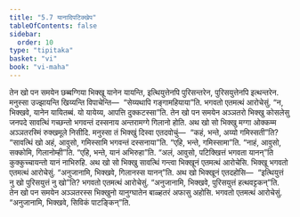 ```yaml
---
title: "5.7 यानादिपटिक्खेप"
tableOfContents: false
sidebar:
  order: 10
type: "tipitaka"
basket: "vi"
book: "vi-maha"
---
```



<DynamicBreadcrumb />

<Division number="253" book="vi-maha">

<Paragraph number="1165" book="vi-maha">
तेन खो पन समयेन छब्बग्गिया भिक्खू यानेन यायन्ति, इत्थियुत्तेनपि पुरिसन्तरेन, पुरिसयुत्तेनपि इत्थन्तरेन. मनुस्सा उज्झायन्ति खिय्यन्ति विपाचेन्ति—  “सेय्यथापि गङ्गामहियाया”ति. भगवतो एतमत्थं आरोचेसुं. “न, भिक्खवे, यानेन यायितब्बं. यो यायेय्य, आपत्ति दुक्कटस्सा”ति.
</Paragraph>

<Paragraph number="1166" book="vi-maha">
तेन खो पन समयेन अञ्ञतरो भिक्खु कोसलेसु जनपदे सावत्थिं गच्छन्तो भगवन्तं दस्सनाय अन्तरामग्गे गिलानो होति. अथ खो सो भिक्खु मग्गा ओक्कम्म अञ्ञतरस्मिं रुक्खमूले निसीदि. मनुस्सा तं भिक्खुं दिस्वा एतदवोचुं—  “कहं, भन्ते, अय्यो गमिस्सती”ति? “सावत्थिं खो अहं, आवुसो, गमिस्सामि भगवन्तं दस्सनाया”ति. “एहि, भन्ते, गमिस्सामा”ति. “नाहं, आवुसो, सक्कोमि, गिलानोम्ही”ति. “एहि, भन्ते, यानं अभिरुहा”ति. “अलं, आवुसो, पटिक्खित्तं भगवता यानन्”ति कुक्कुच्चायन्तो यानं नाभिरुहि. अथ खो सो भिक्खु सावत्थिं गन्त्वा भिक्खूनं एतमत्थं आरोचेसि. भिक्खू भगवतो एतमत्थं आरोचेसुं. “अनुजानामि, भिक्खवे, गिलानस्स यानन्”ति. अथ खो भिक्खूनं एतदहोसि—  “इत्थियुत्तं नु खो पुरिसयुत्तं नु खो”ति? भगवतो एतमत्थं आरोचेसुं. “अनुजानामि, भिक्खवे, पुरिसयुत्तं हत्थवट्टकन्”ति.
</Paragraph>

<Paragraph number="1167" book="vi-maha">
तेन खो पन समयेन अञ्ञतरस्स भिक्खुनो यानुग्घातेन बाळ्हतरं अफासु अहोसि. भगवतो एतमत्थं आरोचेसुं. “अनुजानामि, भिक्खवे, सिविकं पाटङ्किन्”ति.
</Paragraph>
</Division>